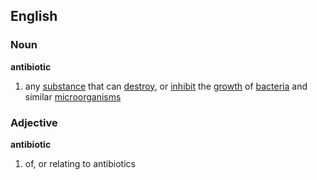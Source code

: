 ==English==
===Noun===
{{wikipedia}}
'''antibiotic'''
# any [[substance]] that can [[destroy]], or [[inhibit]] the [[growth]] of [[bacteria]] and similar [[microorganism]]s
===Adjective===
'''antibiotic'''
# of, or relating to antibiotics